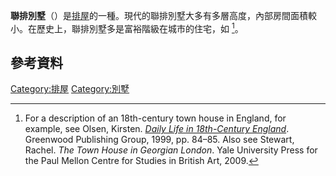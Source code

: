 '''聯排別墅'''（{{lang-en|townhouse}}）是[[排屋|排屋]]的一種。現代的聯排別墅大多有多層高度，內部房間面積較小。在歷史上，聯排別墅多是富裕階級在城市的住宅，如{{link-en|英國聯排別墅|Townhouse (Great Britain)}} <ref>For a description of an 18th-century town house in England, for example, see Olsen, Kirsten. [https://books.google.com/books?id=o_hwrAoqxmQC&pg=PA85 ''Daily Life in 18th-Century England'']. Greenwood Publishing Group, 1999, pp. 84–85. Also see Stewart, Rachel. ''The Town House in Georgian London''. Yale University Press for the Paul Mellon Centre for Studies in British Art, 2009.</ref>。

==參考資料==
{{reflist}}
{{Commons category inline|Townhouses}}
[[Category:排屋|Category:排屋]]
[[Category:別墅|Category:別墅]]